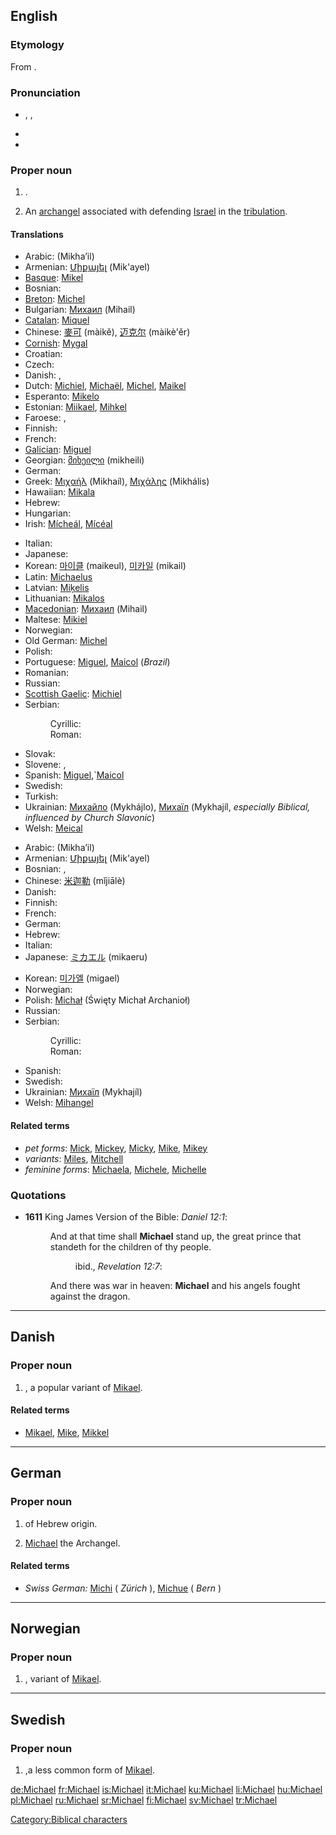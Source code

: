{{also|Michaël}}
==English==

{{rank|America|servant|doctor|995|Michael|fee|excellent|Peter}}

===Etymology===
From {{etyl|he}} {{term|sc=Hebr|מיכאל|tr=mikhael||who is like God?|lang=he}}.

===Pronunciation===
* {{enPR|mī'kəl}}, {{IPA|/ˈmaɪkəl/}}, {{SAMPA|/"maIk@l/}}
* {{audio|en-us-Michael.ogg|Audio (US)}}
* {{rhymes|aɪkəl}}

===Proper noun===
{{en-proper noun}}

# {{given name|male|from=Hebrew|}}.
# {{context|Judaism|Christianity}} An [[archangel]] associated with defending [[Israel]] in the [[tribulation]].

====Translations====
{{trans-top|male given name}}
* Arabic: {{Arab|[[ميخائيل]]}} (Mikha’il)
* Armenian: [[Միքայել]] (Mik'ayel)
* [[Basque]]: [[Mikel]]
* Bosnian: {{t-|bs|Mihajlo|m}}
* [[Breton]]: [[Michel]]
* Bulgarian: [[Михаил]] (Mihail)
* [[Catalan]]: [[Miquel]]
* Chinese: [[麥可]] (màikě), [[迈克尔]] (màikè'ěr)
* [[Cornish]]: [[Mygal]]
* Croatian: {{t|hr|Mihovil|m}}
* Czech: {{t-|cs|Michal}}
* Danish: {{t-|da|Michael}}, {{t-|da|Mikael}}
* Dutch: [[Michiel]], [[Michaël]], [[Michel]], [[Maikel]]
* Esperanto: [[Mikelo]]
* Estonian: [[Miikael]], [[Mihkel]]
* Faroese: {{t-|fo|Mikkjal|xs=Faroese}}, {{t-|fo|Mikal|xs=Faroese}}
* Finnish: {{t+|fi|Mikko}}
* French: {{t+|fr|Michel}}
* [[Galician]]: [[Miguel#Galician|Miguel]]
* Georgian: [[მიხეილი]] (mikheili)
* German: {{t+|de|Michael}}
* Greek: [[Μιχαήλ]] (Mikhaíl), [[Μιχάλης]] (Mikhális)
* Hawaiian: [[Mikala]]
* Hebrew: {{t-|he|מיכאל|tr=mikha'el|sc=Hebr}}
* Hungarian: {{t+|hu|Mihály}}
* Irish: [[Mícheál]], [[Mícéal]]<!-- these belong in the main Irish article: diminutive:[[Maidhc]]-->
{{trans-mid}}
* Italian: {{t+|it|Michele}}
* Japanese: {{t-|ja|マイケル|tr=maikeru|sc=Jpan}}
* Korean: [[마이클]] (maikeul), [[미카일]] (mikail)
* Latin: [[Michaelus]]
* Latvian: [[Miķelis]]
* Lithuanian: [[Mikalos]]
* [[Macedonian]]: [[Михаил]] (Mihail)
* Maltese: [[Mikiel]]
* Norwegian: {{t+|no|Mikael}}
* Old German: [[Michel]]
* Polish: {{t+|pl|Michał}}
* Portuguese: [[Miguel]], [[Maicol]] (''Brazil'')
* Romanian: {{t-|ro|Mihai}}
* Russian: {{t+|ru|Михаил|tr=Mixaíl|sc=Cyrl}}<!--put the following in the main Russian article: diminutive: [[Миша]] (Mísha)-->
* [[Scottish Gaelic]]: [[Michiel]]
* Serbian:
*: Cyrillic: {{t-|sr|Михајло|m|sc=Cyrl}}
*: Roman: {{t-|sr|Mihajlo|m}}
* Slovak: {{t-|sk|Michal}}
* Slovene: {{t+|sl|Mihael}}, {{t+|sl|Miha}}
* Spanish: [[Miguel]],`[[Maicol]]
* Swedish: {{t+|sv|Mikael}}
* Turkish: {{t+|tr|Mikail}}
* Ukrainian: [[Михайло]] (Mykhájlo), [[Mихаїл]] (Mykhajíl, ''especially Biblical, influenced by Church Slavonic'')<!--put the following in the main Ukrainian article: diminutive: [[Михась]] (Мykhás’), [[Михайлик]] (Mykhájlyk), [[Михасик]] (Mykhásyk), Михасько (Mykhás’ko), Місько (Mís’ko), Місьо (Mís’o)-->
* Welsh: [[Meical]]
{{trans-bottom}}

{{trans-top|archangel}}
* Arabic: {{Arab|[[ميخائيل]]}} (Mikha’il)
* Armenian: [[Միքայել]] (Mik'ayel)
* Bosnian: {{t-|bs|Mihajlo|m}}, {{t-|bs|Mikail|m}}
* Chinese: [[米迦勒]] (mǐjiālè)
* Danish: {{t-|da|Mikael}}
* Finnish: {{t+|fi|Mikael}}
* French: {{t+|fr|Michel}}
* German: {{t+|de|Michael}}
* Hebrew: {{t-|he|מיכאל|sc=Hebr}}
* Italian: {{t+|it|Michele}}
* Japanese: [[ミカエル]] (mikaeru)
{{trans-mid}}
* Korean: [[미가엘]] (migael)
* Norwegian: {{t+|no|Mikael}}
* Polish: [[Michał]] (Święty Michał Archanioł)
* Russian: {{t+|ru|Михаил|tr=Mixaíl|sc=Cyrl}}
* Serbian:
*: Cyrillic: {{t-|sr|Михајло|m|sc=Cyrl}}
*: Roman: {{t-|sr|Mihajlo|m}}
* Spanish: {{t-|es|Miguel}}
* Swedish: {{t+|sv|Mikael}}
* Ukrainian: [[Mихаїл]] (Mykhajíl)
* Welsh: [[Mihangel]]
{{trans-bottom}}

====Related terms====
* ''pet forms'': [[Mick]], [[Mickey]], [[Micky]], [[Mike]], [[Mikey]]
* ''variants'': [[Miles]], [[Mitchell]]
* ''feminine forms'': [[Michaela]], [[Michele]], [[Michelle]]

===Quotations===
* '''1611''' King James Version of the Bible: ''Daniel 12:1'':
*: And at that time shall '''Michael''' stand up, the great prince that standeth for the children of thy people.
*:: ibid., ''Revelation 12:7'':
*: And there was war in heaven: '''Michael''' and his angels fought against the dragon.

[[Category:Biblical characters]]

----

==Danish==

===Proper noun===
{{infl|da|proper noun}}

# {{given name|male|lang=da}}, a popular variant of [[Mikael]].

====Related terms====
* [[Mikael]], [[Mike]], [[Mikkel]]

----

==German==

===Proper noun===
{{infl|de|proper noun}}

# {{given name|male|lang=de}} of Hebrew origin.
# {{biblical character|lang=de}} [[#English|Michael]] the Archangel.

====Related terms====
* ''Swiss German:'' [[Michi]] ( ''Zürich'' ), [[Michue]] ( ''Bern'' )

----

==Norwegian==

===Proper noun===
{{infl|no|proper noun}}

# {{given name|male|lang=no}}, variant of [[Mikael]].

----

==Swedish==

===Proper noun===
{{infl|sv|proper noun}}

# {{given name|male|lang=sv}},a less common  form of [[Mikael]].

[[de:Michael]]
[[fr:Michael]]
[[is:Michael]]
[[it:Michael]]
[[ku:Michael]]
[[li:Michael]]
[[hu:Michael]]
[[pl:Michael]]
[[ru:Michael]]
[[sr:Michael]]
[[fi:Michael]]
[[sv:Michael]]
[[tr:Michael]]
